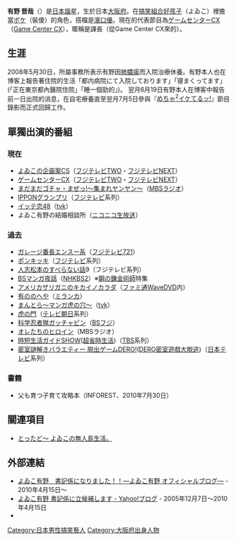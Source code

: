 {{藝人
| 類型 = 男藝人
| 圖片名稱 = 
| 圖片尺寸 = 
| 圖片簡介 = 
| 姓名 = 有野 晋哉
| 英文名 = Arino Shinya
| 外文名 = 有野晉哉
| 外文 = 日文
| 綽號 = 課長
| 民族 = 
| 出生日期 = {{birth_date_and _age|1972|2|25}}
| 出生地點 = {{JPN}}
| 逝世日期 = 
| 逝世地點 = 
| 籍貫 = {{JPN}}[[大阪市|大阪市]][[此花區|此花區]]
| 國籍 = {{JPN}}
| 教育程度 = 大阪市立汎愛高等學校
| 宗教信仰 =
| 職業 = [[諧星|諧星]] 
| 語言 = [[日語|日語]]
| 經紀公司 = 松竹藝能
| 出身地 =
| 出道日期 = 1990年
| 出道作 =
| 代表作 = 
| 活躍年代 = 1990年至今
| 相關團體 = [[好孩子_(漫才團體)|好孩子]]（よゐこ）
| imdb =  
|module ={{Infobox name module
|japanese=有野晋哉
|kana=ありの しんや
|romaji=Arino Shinya}}
}}
'''有野 晋哉'''（{{bd|1972年|2月25日|||Arino Shinya}}）是[[日本|日本]][[諧星|諧星]]，生於日本[[大阪府|大阪府]]。在[[搞笑組合|搞笑組合]][[好孩子_(漫才團體)|好孩子]]（よゐこ）裡擔當[[ボケ|ボケ]]（裝傻）的角色，搭檔是[[濱口優|濱口優]]。現在的代表節目為[[ゲームセンターCX|ゲームセンターCX]]（[[Game_Center_CX|Game Center CX]]），暱稱是課長（從Game Center CX來的）。

== 生涯 ==
2008年5月30日，所屬事務所表示有野因[[肺膿瘍|肺膿瘍]]而入院治療休養。有野本人也在博客上報告著住院的生活「都内病院にて入院しております」「寝まくってます」(「正在東京都內醫院住院」「睡一個勁的」)。
翌月6月19日有野本人在博客中報告前一日出院的消息，在自宅療養直至翌月7月5日參與『[[めちゃ×2イケてるッ!|めちゃ<sup>2</sup>イケてるッ!]]』節目錄影而正式回歸工作。

== 單獨出演的番組 ==
=== 現在 ===
* [[よゐこの企画案CS|よゐこの企画案CS]]（[[フジテレビTWO|フジテレビTWO]]・[[フジテレビNEXT|フジテレビNEXT]]）
* [[ゲームセンターCX|ゲームセンターCX]]（[[フジテレビTWO|フジテレビTWO]]・[[フジテレビNEXT|フジテレビNEXT]]）
* [[まだまだゴチャ・まぜっ!〜集まれヤンヤン〜|まだまだゴチャ・まぜっ!〜集まれヤンヤン〜]]（[[MBSラジオ|MBSラジオ]]）
* [[IPPONグランプリ|IPPONグランプリ]]（[[フジテレビジョン|フジテレビ]]系列）
* [[イッテ恋48|イッテ恋48]]（[[テレビ神奈川|tvk]]）
* よゐこ有野の結婚相談所（[[ニコニコ生放送|ニコニコ生放送]]）

=== 過去 ===
* [[ガレージ番長エンスー系|ガレージ番長エンスー系]]（[[フジテレビTWO|フジテレビ721]]）
* [[ポンキッキ|ポンキッキ]]（[[フジテレビジョン|フジテレビ]]系列）
* [[人志松本のすべらない話|人志松本のすべらない話]]9（フジテレビ系列）
* [[BSマンガ夜話|BSマンガ夜話]]（[[NHKBS2|NHKBS2]]）※[[鋼の錬金術師|鋼の錬金術師]]特集
* [[アメリカザリガニのキカイノカラダ|アメリカザリガニのキカイノカラダ]]（[[ファミ通WaveDVD|ファミ通WaveDVD]]内）
* [[有ののへや|有ののへや]]（[[ミランカ|ミランカ]]）
* [[まんとら〜マンガ虎の穴〜|まんとら〜マンガ虎の穴〜]]（[[テレビ神奈川|tvk]]）
* [[虎の門|虎の門]]（[[テレビ朝日|テレビ朝日]]系列）
* [[科学忍者隊ガッチャピン|科学忍者隊ガッチャピン]]（[[BSフジ|BSフジ]]）
* [[オレたちのヒロイン|オレたちのヒロイン]]（MBSラジオ）
* [[時短生活ガイドSHOW|時短生活ガイドSHOW]]([[超省時生活|超省時生活]])（[[TBSテレビ|TBS]]系列）
* [[密室謎解きバラエティー_脱出ゲームDERO!|密室謎解きバラエティー 脱出ゲームDERO!]]([[DERO密室遊戲大脫逃|DERO密室遊戲大脫逃]])（[[日本テレビ放送網|日本テレビ]]系列）

=== 書籍 ===
*父も育つ子育て攻略本（INFOREST、2010年7月30日）

== 關連項目 ==
* [[とったど〜_よゐこの無人島生活。|とったど〜 よゐこの無人島生活。]]

== 外部連結 ==
* [https://web.archive.org/web/20100623043712/http://415yoiko.jp/arino/ よゐこ有野　書記係になりました！！―よゐこ有野 オフィシャルブログ―] - 2010年4月15日～
* [http://blogs.yahoo.co.jp/arimoro05/MYBLOG/yblog.html よゐこ有野 書記係に立候補します - Yahoo!ブログ] {{Wayback|url=http://blogs.yahoo.co.jp/arimoro05/MYBLOG/yblog.html |date=20191101000000 }} - 2005年12月7日～2010年4月15日
* {{Twitter|arimorokoshi415 }}

{{DEFAULTSORT:Arino Shinya}}
[[Category:日本男性搞笑藝人|Category:日本男性搞笑藝人]]
[[Category:大阪府出身人物|Category:大阪府出身人物]]